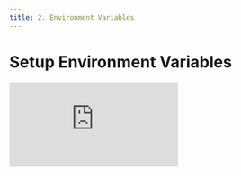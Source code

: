 ```yaml
---
title: 2. Environment Variables
---
```


# Setup Environment Variables

<div
  style={{
    position: 'relative',
    paddingBottom: '64.63195691202873%',
    marginBottom: '20px',
    height: 0
  }}
>
  <iframe
    src="https://www.loom.com/embed/fce392dd39db48618f705755d766b624"
    frameborder="0"
    allowFullScreen="true"
    webkitallowfullscreen="true"
    mozallowfullscreen="true"
    style={{
      position: 'absolute',
      top: 0,
      left: 0,
      width: '100%',
      height: '100%'
    }}
  />
</div>

We use [Doppler](https://www.doppler.com/) as our team's central source of truth for secrets and app configuration.

1. Get invited to Jesus Film Doppler account by sending an email to our [Doppler Administrator](mailto:tataihono.nikora@jesusfilm.org?subject=Doppler%20Invite%20Request).
2. In a container terminal, login to the Doppler CLI

```shell
doppler login
```

2. Type `n<enter>` when asked to open authorization page in a browser

```shell
Open the authorization page in your browser? (Y/n) n
```

3. Open the [authorization page](https://dashboard.doppler.com/workplace/auth/cli) to complete authorization.
   This will require you to login to Doppler, copy your auth code from your terminal, and give your newly minted
   token a name. On completion you terminal should look like the following:

```shell
? Open the authorization page in your browser? No
Complete authorization at https://dashboard.doppler.com/workplace/auth/cli
Your auth code is:
north_zoom_ant_harmonica_eagle

Waiting...

Welcome, Brian
```

4. Fetch environment variables using `fetch-secrets`

```shell
DOPPLER_CONFIG=dev nx run-many --all --target=fetch-secrets
```

## Getting Started without a Backend

If you just want to dig right in without setting up a local backend then you run the following command:

```shell
DOPPLER_CONFIG=stg_dev nx run-many --projects=tag:doppler_config:stg_dev --target=fetch-secrets
```

This will point your local frontend projects to our stage api-gateway so you can get started right away.
For example you can start the journeys application using the following command:

```shell
nx run journeys-admin:serve
```

The key difference is the environment variable `DOPPLER_CONFIG=stg_dev` tells doppler to get enviroment variables
for the stg_dev environment of the relevant project instead. You can revert this change by following step 4 of
this guide again.

You can skip ahead to step 2 in [4. Starting Projects](/docs/getting-started/running-projects) guide
if getting started without a backend.

### Common Issues

#### I changed to stg_dev environment variables but now I want to go back

You might already be working with your local backend but want to try some changes against stage.
Just run the following command (given above):

```shell
DOPPLER_CONFIG=dev nx run-many --all --target=fetch-secrets
```

#### COOKIE_SECRET_CURRENT mismatch

If you are signed in your web browser to localhost before performing DOPPLER_CONFIG change then you will need to
clear the cookies from your localhost as they will not match the stage cookie values and firebase credentials.

You'll see the error below this issue is relevant to you:

```
TypeError [ERR_INVALID_ARG_TYPE]: The "key" argument must be of type string or an instance of ArrayBuffer, Buffer, TypedArray, DataView, KeyObject, or CryptoKey. Received undefined
    at new NodeError (node:internal/errors:405:5)
    at prepareSecretKey (node:internal/crypto/keys:596:11)
    at new Hmac (node:internal/crypto/hash:134:9)
    at Object.createHmac (node:crypto:165:10)
    at sign (/workspaces/core/node_modules/keygrip/index.js:23:8)
    at Keygrip.index (/workspaces/core/node_modules/keygrip/index.js:38:27)
    at c.get (/workspaces/core/node_modules/next-firebase-auth/build/index.node.js:2:1640)
```
